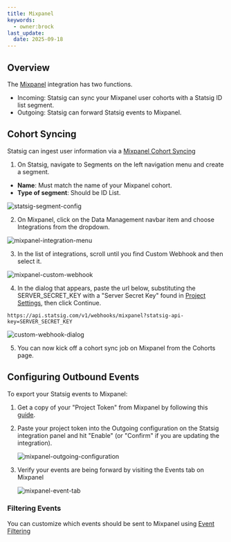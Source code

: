 ```yaml
---
title: Mixpanel
keywords:
  - owner:brock
last_update:
  date: 2025-09-18
---
```


## Overview

The [Mixpanel](https://mixpanel.com/) integration has two functions.

- Incoming: Statsig can sync your Mixpanel user cohorts with a Statsig ID list segment.
- Outgoing: Statsig can forward Statsig events to Mixpanel.

## Cohort Syncing

Statsig can ingest user information via a [Mixpanel Cohort Syncing](https://developer.mixpanel.com/docs/cohort-webhooks)

1. On Statsig, navigate to Segments on the left navigation menu and create a segment.

- **Name**: Must match the name of your Mixpanel cohort.
- **Type of segment**: Should be ID List.

![statsig-segment-config](https://user-images.githubusercontent.com/95646168/195177166-07b0f568-836c-4ae8-ba93-e4f1da64bd39.png)

2. On Mixpanel, click on the Data Management navbar item and choose Integrations from
   the dropdown.

![mixpanel-integration-menu](https://user-images.githubusercontent.com/95646168/195173611-170f02df-543f-4198-8589-7db313f4dd9f.png)

3. In the list of integrations, scroll until you find Custom Webhook and then
   select it.

![mixpanel-custom-webhook](https://user-images.githubusercontent.com/95646168/195173845-73ac1d5b-94b4-4daf-bf36-102eabd5d1fe.png)

4. In the dialog that appears, paste the url below, substituting the
   SERVER_SECRET_KEY with a "Server Secret Key" found in [Project Settings](https://console.statsig.com/api_keys), then click Continue.

```
https://api.statsig.com/v1/webhooks/mixpanel?statsig-api-key=SERVER_SECRET_KEY
```

![custom-webhook-dialog](https://user-images.githubusercontent.com/95646168/195174446-d3e8078c-ebaf-4ed4-bb5b-f8195694bade.png)

5. You can now kick off a cohort sync job on Mixpanel from the Cohorts page.

## Configuring Outbound Events

To export your Statsig events to Mixpanel:

1. Get a copy of your "Project Token" from Mixpanel by following this [guide](https://help.mixpanel.com/hc/en-us/articles/115004502806-Find-Project-Token-).

2. Paste your project token into the Outgoing configuration on the Statsig integration panel and hit "Enable" (or "Confirm" if you are updating the integration).

   ![mixpanel-outgoing-configuration](https://user-images.githubusercontent.com/95646168/195172632-e14fe03f-377f-435f-92ca-60fe20da4746.png)

3. Verify your events are being forward by visiting the Events tab on Mixpanel

   ![mixpanel-event-tab](https://user-images.githubusercontent.com/95646168/195172678-8ff14bfe-6400-4660-b1dd-fef1780ddcd5.png)

### Filtering Events

You can customize which events should be sent to Mixpanel using [Event Filtering](/integrations/event_filtering#outgoing-event-filtering)
